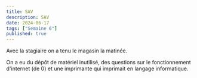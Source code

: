 ```yaml
---
title: SAV
description: SAV
date: 2024-06-17
tags: ["Semaine 6"]
published: true
---
```


Avec la stagiaire on a tenu le magasin la matinée. 

On a eu du dépôt de matériel inutilisé, des questions sur le fonctionnement d'internet (de 0) et une imprimante qui imprimait en langage informatique.
